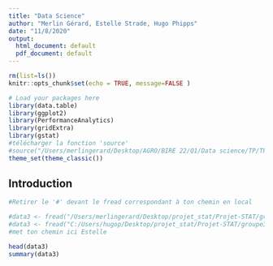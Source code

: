 ---
title: "Data Science"
author: "Merlin Gérard, Estelle Strade, Hugo Phipps"
date: "11/8/2020"
output: 
  html_document: default
  pdf_document: default
---

```{r setup, include=FALSE}
rm(list=ls())
knitr::opts_chunk$set(echo = TRUE, message=FALSE )

# Load your packages here
library(data.table)
library(ggplot2)
library(PerformanceAnalytics)
library(gridExtra)
library(gstat)
#télécharger la fonction 'source'
#source("/Users/merlingerard/Desktop/AGRO/BIRE 22/Q1/Data science/TP/TP3/kernelsmoothing.R")
theme_set(theme_classic())
```

## Introduction

```{r}
#Retirer le '#' devant le fread correspondant à ton chemin en local

#data3 <- fread("/Users/merlingerard/Desktop/projet_stat/Projet-STAT/groupe3.csv")
#data3 <- fread("C:/Users/hugop/Desktop/projet_stat/Projet-STAT/groupe3.csv")
#met ton chemin ici Estelle

head(data3)
summary(data3)
```


